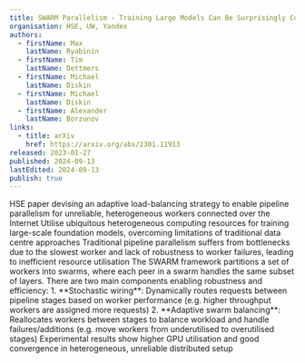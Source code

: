 ```yaml
---
title: SWARM Parallelism - Training Large Models Can Be Surprisingly Communication-Efficient
organisation: HSE, UW, Yandex
authors:
  - firstName: Max
    lastName: Ryabinin
  - firstName: Tim
    lastName: Dettmers
  - firstName: Michael
    lastName: Diskin
  - firstName: Michael
    lastName: Diskin
  - firstName: Alexander
    lastName: Borzunov
links:
  - title: arXiv
    href: https://arxiv.org/abs/2301.11913
released: 2023-01-27
published: 2024-09-13
lastEdited: 2024-09-13
publish: true
---
```


<List>
  <ListItem title="Introduction">
  HSE paper devising an adaptive load-balancing strategy to enable pipeline parallelism for unreliable, heterogeneous workers connected over the Internet
  </ListItem>
  <ListItem title="Motivation">
  Utilise ubiquitous heterogeneous computing resources for training large-scale foundation models, overcoming limitations of traditional data centre approaches
  </ListItem>
  <ListItem title="Problem">
  Traditional pipeline parallelism suffers from bottlenecks due to the slowest worker and lack of robustness to worker failures, leading to inefficient resource utilisation
  </ListItem>
  <ListItem title="Methodology">
  The SWARM framework partitions a set of workers into swarms, where each peer in a swarm handles the same subset of layers. There are two main components enabling robustness and efficiency:
    1. **Stochastic wiring**: Dynamically routes requests between pipeline stages based on worker performance (e.g. higher throughput workers are assigned more requests)
    2. **Adaptive swarm balancing**: Reallocates workers between stages to balance workload and handle failures/additions (e.g. move workers from underutilised to overutilised stages)
  </ListItem>
  <ListItem title="Results">
  Experimental results show higher GPU utilisation and good convergence in heterogeneous, unreliable distributed setup
  </ListItem>
</List>